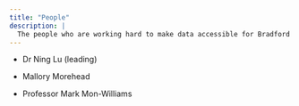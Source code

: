 ```yaml
---
title: "People"
description: |
  The people who are working hard to make data accessible for Bradford
---
```


- Dr Ning Lu (leading)

- Mallory Morehead

- Professor Mark Mon-Williams
